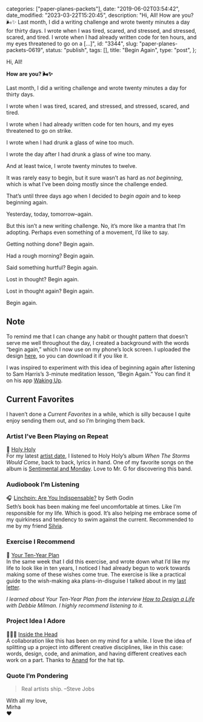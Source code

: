 
  categories: ["paper-planes-packets"],
  date: "2019-06-02T03:54:42",
  date_modified: "2023-03-22T15:20:45",
  description:
    "Hi, All! How are you? 🌬✨ Last month, I did a writing challenge and wrote twenty minutes a day for thirty days. I wrote when I was tired, scared, and stressed, and stressed, scared, and tired. I wrote when I had already written code for ten hours, and my eyes threatened to go on a […]",
  id: "3344",
  slug: "paper-planes-packets-0619",
  status: "publish",
  tags: [],
  title: "Begin Again",
  type: "post",
};


Hi, All!

**How are you? 🌬✨**

Last month, I did a writing challenge and wrote twenty minutes a day for thirty days.

I wrote when I was tired, scared, and stressed, and stressed, scared, and tired.

I wrote when I had already written code for ten hours, and my eyes threatened to go on strike.

I wrote when I had drunk a glass of wine too much.

I wrote the day after I had drunk a glass of wine too many.

And at least twice, I wrote twenty minutes to twelve.

It was rarely easy to begin, but it sure wasn’t as hard as _not beginning_, which is what I’ve been doing mostly since the challenge ended.

That’s until three days ago when I decided to _begin again_ and to keep beginning again.

Yesterday, today, tomorrow–again.

But this isn’t a new writing challenge. No, it’s more like a mantra that I’m adopting. Perhaps even something of a movement, I’d like to say.

Getting nothing done? Begin again.

Had a rough morning? Begin again.

Said something hurtful? Begin again.

Lost in thought? Begin again.

Lost in thought again? Begin again.

Begin again.

## Note

To remind me that I can change any habit or thought pattern that doesn’t serve me well throughout the day, I created a background with the words “begin again,” which I now use on my phone’s lock screen. I uploaded the design [here](/dropbox/#begin-again), so you can download it if you like it.

I was inspired to experiment with this idea of beginning again after listening to Sam Harris’s 3-minute meditation lesson, “Begin Again.” You can find it on his app [Waking Up](/posts/favorite-things-2018/#waking-up).

## Current Favorites

I haven’t done a _Current Favorites_ in a while, which is silly because I quite enjoy sending them out, and so I’m bringing them back.

### Artist I’ve Been Playing on Repeat

🎸 [Holy Holy](http://www.holyholymusic.com/)\
For my latest [artist date](/letters/paper-planes-packets-1018/), I listened to Holy Holy’s album _When The Storms Would Come_, back to back, lyrics in hand. One of my favorite songs on the album is [Sentimental and Monday](https://open.spotify.com/track/6xdh62JnY2iQcWkIOcftt1?si=9Fb5TZDmQGy-KcwDzR6U8w). Love to Mr. G for discovering this band.

### Audiobook I’m Listening

🎧 [Linchpin: Are You Indispensable?](https://www.amazon.com/dp/1591844096/) by Seth Godin\
Seth’s book has been making me feel uncomfortable at times. Like I’m responsible for my life. Which is good. It’s also helping me embrace some of my quirkiness and tendency to swim against the current. Recommended to me by my friend [Silvia](http://silviafalcomer.com).

### Exercise I Recommend

🔮 [Your Ten-Year Plan](https://yourtenyearplan.com/)\
In the same week that I did this exercise, and wrote down what I’d like my life to look like in ten years, I noticed I had already begun to work towards making some of these wishes come true. The exercise is like a practical guide to the wish-making aka plans-in-disguise I talked about in my [last letter](/letters/paper-planes-packets-0519/).

_I learned about Your Ten-Year Plan from the interview [How to Design a Life](http://fourhourworkweek.com/2017/01/12/how-to-design-a-life-debbie-millman/) with Debbie Milman. I highly recommend listening to it._

### Project Idea I Adore

👩🏻‍🎨 [Inside the Head](https://insidethehead.co/)\
A collaboration like this has been on my mind for a while. I love the idea of splitting up a project into different creative disciplines, like in this case: words, design, code, and animation, and having different creatives each work on a part. Thanks to [Anand](https://www.anandupender.com/) for the hat tip.

### Quote I’m Pondering

> Real artists ship. –Steve Jobs

With all my love,\
Mirha\
❤️
